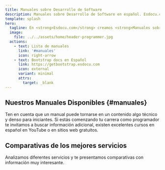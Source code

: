 ```yaml
---
title: Manuales sobre Desarrollo de Software
description: Manuales sobre Desarrollo de Software en español. Esdocu.com es la plataforma donde encontrarás manuales open source.
template: splash
hero:
  tagline: En <strong>Esdocu.com</strong> creamos <strong>Manuales sobre desarrollo de software</strong> en Español intentando cubrir los mismos tópicos que cubren las documentaciones oficiales en inglés de las tecnologías en cuestión.
  image:
    file: ../../assets/home/header-programmer.jpg
  actions:
    - text: Lista de manuales
      link: '#manuales'
      icon: right-arrow
    - text: Bootstrap docs en Español
      link: https://getbootstrap.esdocu.com
      icon: external
      variant: minimal
      attrs:
        target: _blank
---
```



## Nuestros Manuales Disponibles \{#manuales\}

Ten en cuenta que un manual puede tornarse en un contenido algo técnico y denso para iniciantes. Si estás comenzando tu carrera como programador te invitamos a buscar información adicional, existen excelentes cursos en español en YouTube o en sitios web gratuitos.

<div class="py-10">
  <CardGrid stagger>
    <TechnologyCard
      title="Manual de Bootstrap"
      description="Bootstrap es un conjunto de herramientas para la construcción de interfaces gráficas web potente y repleto de funciones."
      imgPath="/assets/home/tech-logos/bootstrap-logo.png"
      href="/bootstrap/comenzando"
      linkLabel="Ir al manual de Bootstrap"
    />
    <TechnologyCard
      title="Manual de Moment.js"
      description="Moment.js es una biblioteca JavaScript para analiza (parsing), validar, manipular, formatear y visualizar fechas de forma sencilla y elegante."
      imgPath="/assets/home/tech-logos/momentjs-logo.png"
      href="/momentjs/comenzando"
      linkLabel="Ir al manual de Moment.js"
    />
    <TechnologyCard
      title="Manual de TypeScript"
      description="TypeScript es un lenguaje de programación fuertemente tipado que se basa en JavaScript y te brinda mejores herramientas a cualquier escala."
      imgPath="/assets/home/tech-logos/typescript-logo.png"
      href="/typescript/comenzando/typescript-desde-cero"
      linkLabel="Ir al manual de TypeScript"
    />
    <TechnologyCard
      title="Manual de Dart"
      description="Dart es un lenguaje accesible, portable y productivo para aplicaciones de alta calidad en cualquier plataforma. Dart es gratuito y de código abierto."
      imgPath="/assets/home/tech-logos/dart-logo.png"
      href="/dart/tutoriales-y-codelabs/tutoriales"
      linkLabel="Ir al manual de Dart"
    />
  </CardGrid>
</div>

## Comparativas de los mejores servicios

Analizamos diferentes servicios y te presentamos comparativas con información muy interesante.

<div class="py-10">
  <CardGrid stagger>
    <AffiliateArticleCard
      title="El Mejor Hosting en 2024 - Top 10 mejores empresas"
      description="Una recopilación de los mejores servicios de web hosting basados en las puntuaciones de miles de personas en Hostadvice y en nuestra propia experiencia como clientes."
      imgPath="/assets/home/tech-logos/bootstrap-logo.png"
      href="/mejor-hosting"
      linkLabel="Mejor web hosting"
    />
    <AffiliateArticleCard
      title="The Best Web Hosting in 2024 - Definitive Comparison"
      description="A compilation of the best web hosting services based on the ratings of thousands of people on Hostadvice and our own experience as clients."
      imgPath="/assets/home/tech-logos/momentjs-logo.png"
      href="/best-hosting"
      linkLabel="Best web hosting"
    />
  </CardGrid>
</div>

<Footer />